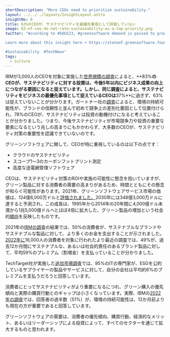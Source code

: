 ```yaml
---
shortDescription: "More CEOs need to prioritize sustainability."
layout: ../../../layouts/InsightLayout.astro
insightNo: 8
title: 63%のCEOが、サステナビリティを最優先事項として評価していない
image: 63-of-ceo-do-not-rate-sustainability-as-a-top-priority.png
twitter: "According to #SOGS23, #greensoftware demand is poised to grow across all sectors, driven by consumer preferences, purchasing behavior, dollar value, or leadership investment.  

Learn more about this insight here ➡️ https://stateof.greensoftware.foundation

#Sustainability  #TechNews"
tags:
  - Culture
---
```


IBMが3,000人のCEOを対象に実施した[世界規模の調査](https://www.ibm.com/thought-leadership/institute-business-value/en-us/c-suite-study/ceo)によると、**83%**のCEOが、サステナビリティに対する投資は、今後5年以内にビジネス成果の向上につながる要因になると捉えています。しかし、同じ調査によると、サステナビリティをビジネスの最優先事項として捉えているCEOは**37%**に過ぎず、63%は捉えていないことが分かります。ガートナー社の[調査](https://www.gartner.com/en/newsroom/press-releases/2022-05-18-gartner-survey-reveals-significant-shifts-in-ceo-thinking-on-sustainability-workforce-issues-and-inflation-in-2022)によると、環境の持続可能性が、ブランドの信頼性と並んで初めて競争上の差別化要因として位置付けられ、78%のCEOが、サステナビリティは投資の動機付けになると考えていることが分かりました。つまり、今後サステナビリティが市場競争力や投資の重要な要素になるという兆しの高まりにもかかわらず、大多数のCEOが、サステナビリティ対策の重要性を認識できていないのです。

グリーンソフトウェアに関して、CEOが特に重視しているのは以下の点です：

- クラウドのサステナビリティ
- スコープ1～3のカーボンフットプリント測定
- 高度な送電網管理ソフトウェア

CEOは、サステナビリティ対策のROIや実施の可能性に懸念を抱いていますが、グリーン製品に対する消費者の需要の高まりがあるため、時間とともにその懸念が和らぐ可能性があります。2021年、グリーンソフトウェアサービス市場の価値は、124億6,000万ドルと[評価されました。](https://www.coherentmarketinsights.com/market-insight/green-it-services-market-5093)2030年には348億3,000万ドルに達すると予測され、この成長は、1995年から2014年の20年間に4,000億ドル未満から1兆5,000億ドルへとほぼ4倍に拡大した、グリーン製品の増加という社会的[傾向](https://www.sciencedirect.com/science/article/pii/S0048733320300287)を反映したものです。

2021年の[IBMの調査](https://ibm.co/2022-consumer-study)の結果では、50%の消費者が、サステナブルなブランドやサステナブルな製品に対して、より多くのお金を支出することが示されました。[2022年に](https://www.ibm.com/thought-leadership/institute-business-value/en-us/report/2022-sustainability-consumer-research)16,000人の消費者を対象に行われたより最近の調査では、49%が、過去12か月間にサステナブルな、あるいは社会的責任のあるブランド製品に対して、平均59%のプレミアム（割増金）を支払っていることが分かりました。

TechTarget社が実施した[追加市場調査](https://www.techtarget.com/searchcio/news/252526131/Sustainable-procurement-goes-mainstream-influences-IT-buys)では、95%のITの専門家が、ESGを公約しているサプライヤーの製品やサービスに対して、自分の会社は平均約6%のプレミアムを支払うだろうと回答しています。

消費者にとってサステナビリティがより重要になるにつれ、グリーン購入の優先傾向と実際の購買行動とのギャップは小さくなっています。実際、IBMの[2022年の調査](https://www.ibm.com/thought-leadership/institute-business-value/en-us/report/2022-sustainability-consumer-research)では、回答者の過半数（51%）が、環境の持続可能性は、12か月前よりも現在の方が重要であると回答しています。

グリーンソフトウェアの需要は、消費者の優先傾向、購買行動、経済的なメリット、あるいはリーダーシップによる投資によって、すべてのセクターを通じて拡大するものと思われます。
